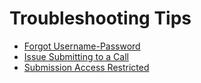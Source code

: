 # Troubleshooting Tips

- [Forgot Username-Password](TroubleshootingTips/Forgot_Username-Password.mdx)
- [Issue Submitting to a Call](TroubleshootingTips/Issue_Submitting_to_a_Call.mdx)
- [Submission Access Restricted](TroubleshootingTips/Submission_Access_Restricted.mdx)